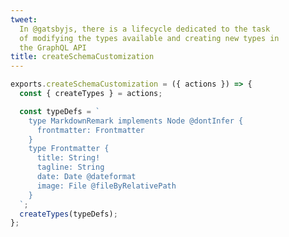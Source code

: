 ```yaml
---
tweet:
  In @gatsbyjs, there is a lifecycle dedicated to the task
  of modifying the types available and creating new types in
  the GraphQL API
title: createSchemaCustomization
---
```


```js
exports.createSchemaCustomization = ({ actions }) => {
  const { createTypes } = actions;

  const typeDefs = `
    type MarkdownRemark implements Node @dontInfer {
      frontmatter: Frontmatter
    }
    type Frontmatter {
      title: String!
      tagline: String
      date: Date @dateformat
      image: File @fileByRelativePath
    }
  `;
  createTypes(typeDefs);
};
```
